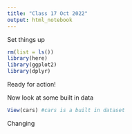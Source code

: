 ```yaml
---
title: "Class 17 Oct 2022"
output: html_notebook
---
```


Set things up
```r
rm(list = ls())
library(here)
library(ggplot2)
library(dplyr)
```

Ready for action!

Now look at some built in data
```r
View(cars) #cars is a built in dataset 
```



Changing